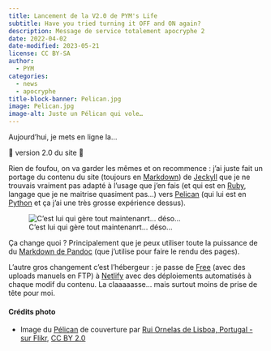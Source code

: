 ```yaml
---
title: Lancement de la V2.0 de PYM's Life
subtitle: Have you tried turning it OFF and ON again?
description: Message de service totalement apocryphe 2
date: 2022-04-02
date-modified: 2023-05-21
license: CC BY-SA
author: 
  - PYM
categories: 
  - news
  - apocryphe
title-block-banner: Pelican.jpg
image: Pelican.jpg
image-alt: Juste un Pélican qui vole…
---
```


Aujourd'hui, je mets en ligne la… 

::: {.big-centered}
🎉 version 2.0 du site 🎉
:::

Rien de foufou, on va garder les mêmes et on recommence : j'ai juste fait un portage du contenu du site (toujours en [Markdown](https://daringfireball.net/projects/markdown/)) de [Jeckyll](https://jekyllrb.com/) que je ne trouvais vraiment pas adapté à l'usage que j'en fais (et qui est en [Ruby](https://www.ruby-lang.org/en/), langage que je ne maitrise quasiment pas…) vers [Pelican](https://getpelican.com/) (qui lui est en [Python](https://www.python.org/) et ça j'ai une très grosse expérience dessus).

![C'est lui qui gère tout maintenanrt… déso…](party_pelican.gif)

Ça change quoi ? Principalement que je peux utiliser toute la puissance de du [Markdown de Pandoc](https://pandoc.org/MANUAL.html?pandocs-markdown#pandocs-markdown) (que j'utilise pour faire le rendu des pages).

L'autre gros changement c'est l'hébergeur : je passe de [Free](https://free.fr) (avec des uploads manuels en FTP) à [Netlify](https://www.netlify.com/) avec des déploiements automatisés à chaque modif du contenu. La claaaaasse… mais surtout moins de prise de tête pour moi.

#### Crédits photo {.appendix}

- Image du [Pélican](https://www.flickr.com/photos/37777824@N00/258868061/) de couverture par [Rui Ornelas de Lisboa, Portugal - sur Flikr](https://www.flickr.com/photos/fotos_dos_ornelas/), [CC BY 2.0](https://creativecommons.org/licenses/by/2.0/)
